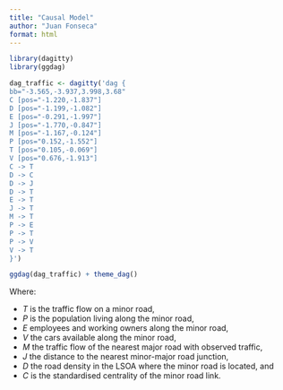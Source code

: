 ```yaml
---
title: "Causal Model"
author: "Juan Fonseca"
format: html
---
```


```r
library(dagitty)
library(ggdag)

dag_traffic <- dagitty('dag {
bb="-3.565,-3.937,3.998,3.68"
C [pos="-1.220,-1.837"]
D [pos="-1.199,-1.082"]
E [pos="-0.291,-1.997"]
J [pos="-1.770,-0.847"]
M [pos="-1.167,-0.124"]
P [pos="0.152,-1.552"]
T [pos="0.105,-0.069"]
V [pos="0.676,-1.913"]
C -> T
D -> C
D -> J
D -> T
E -> T
J -> T
M -> T
P -> E
P -> T
P -> V
V -> T
}')

ggdag(dag_traffic) + theme_dag()
```

Where:

- $T$ is the traffic flow on a minor road,
- $P$ is the population living along the minor road,
- $E$ employees and working owners along the minor road,
- $V$ the cars available along the minor road, 
- $M$ the traffic flow of the nearest major road with observed traffic, 
- $J$ the distance to the nearest minor-major road junction, 
- $D$ the road density in the LSOA where the minor road is located, and 
- $C$ is the standardised centrality of the minor road link.


